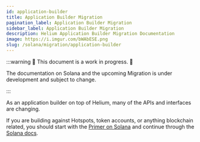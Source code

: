 ```yaml
---
id: application-builder
title: Application Builder Migration
pagination_label: Application Builder Migration
sidebar_label: Application Builder Migration
description: Helium Application Builder Migration Documentation
image: https://i.imgur.com/bWAbESE.png
slug: /solana/migration/application-builder
---
```



:::warning 🚧 This document is a work in progress. 🚧

The documentation on Solana and the upcoming Migration is under development and subject to change.

:::

As an application builder on top of Helium, many of the APIs and interfaces are changing.

If you are building against Hotspots, token accounts, or anything blockchain related, you should
start with the [Primer on Solana](/solana/primer) and continue through the
[Solana docs](https://docs.solana.com/).

<!--TODO: uncomment this once oracle data page has content  -->
<!-- If you are building against the Proof of Coverage datasets, you should read through [Oracle Data](/solana/oracle-data) -->
